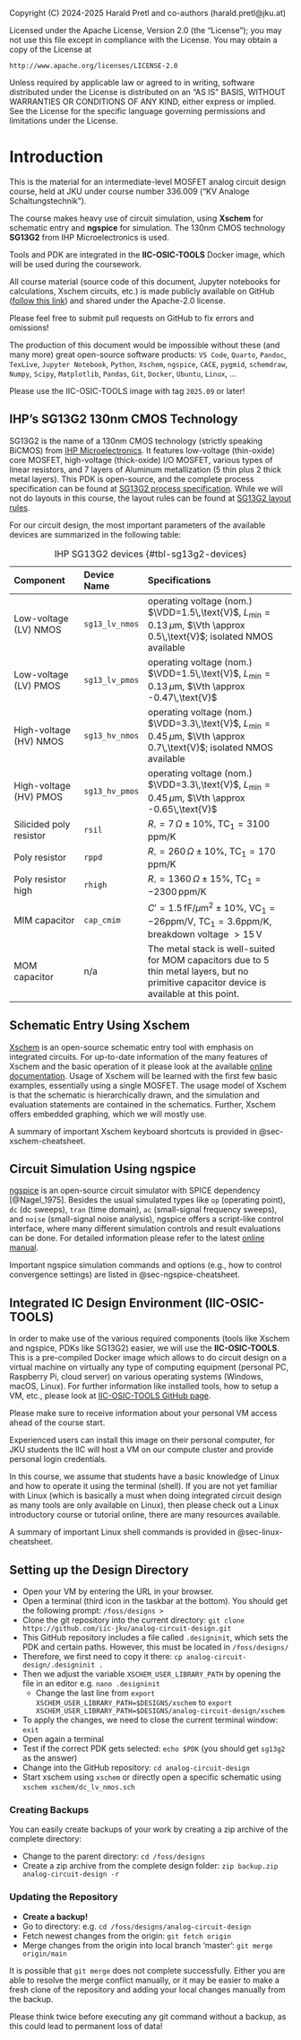 ::: {.content-hidden}
Copyright (C) 2024-2025 Harald Pretl and co-authors (harald.pretl@jku.at)

Licensed under the Apache License, Version 2.0 (the "License");
you may not use this file except in compliance with the License.
You may obtain a copy of the License at

    http://www.apache.org/licenses/LICENSE-2.0

Unless required by applicable law or agreed to in writing, software
distributed under the License is distributed on an "AS IS" BASIS,
WITHOUT WARRANTIES OR CONDITIONS OF ANY KIND, either express or implied.
See the License for the specific language governing permissions and
limitations under the License.
:::

# Introduction {#sec-intro}

This is the material for an intermediate-level MOSFET analog circuit design course, held at JKU under course number 336.009 ("KV Analoge Schaltungstechnik").

The course makes heavy use of circuit simulation, using **Xschem** for schematic entry and **ngspice** for simulation. The 130nm CMOS technology **SG13G2** from IHP Microelectronics is used.

Tools and PDK are integrated in the **IIC-OSIC-TOOLS** Docker image, which will be used during the coursework.

::: {.callout-important}
All course material (source code of this document, Jupyter notebooks for calculations, Xschem circuits, etc.) is made publicly available on GitHub ([follow this link](https://github.com/iic-jku/analog-circuit-design)) and shared under the Apache-2.0 license.

Please feel free to submit pull requests on GitHub to fix errors and omissions!

The production of this document would be impossible without these (and many more) great open-source software products: `VS Code`, `Quarto`, `Pandoc`, `TexLive`, `Jupyter Notebook`, `Python`, `Xschem`, `ngspice`, `CACE`, `pygmid`, `schemdraw`, `Numpy`, `Scipy`, `Matplotlib`, `Pandas`, `Git`, `Docker`, `Ubuntu`, `Linux`, ...
:::

::: {.callout-important}
Please use the IIC-OSIC-TOOLS image with tag `2025.09` or later!
:::

## IHP's SG13G2 130nm CMOS Technology

SG13G2 is the name of a 130nm CMOS technology (strictly speaking BiCMOS) from [IHP Microelectronics](https://www.ihp-microelectronics.com). It features low-voltage (thin-oxide) core MOSFET, high-voltage (thick-oxide) I/O MOSFET, various types of linear resistors, and 7 layers of Aluminum metallization (5 thin plus 2 thick metal layers). This PDK is open-source, and the complete process specification can be found at [SG13G2 process specification](https://github.com/IHP-GmbH/IHP-Open-PDK/blob/main/ihp-sg13g2/libs.doc/doc/SG13G2_os_process_spec.pdf). While we will not do layouts in this course, the layout rules can be found at [SG13G2 layout rules](https://github.com/IHP-GmbH/IHP-Open-PDK/blob/main/ihp-sg13g2/libs.doc/doc/SG13G2_os_layout_rules.pdf).

For our circuit design, the most important parameters of the available devices are summarized in the following table:

| Component                    | Device Name    | Specifications                                                   |
|:-----------------------------|:---------------|:-----------------------------------------------------------------|
| Low-voltage (LV) NMOS        | `sg13_lv_nmos` | operating voltage (nom.) $\VDD=1.5\,\text{V}$, $L_\mathrm{min}=0.13\,\mu\text{m}$, $\Vth \approx 0.5\,\text{V}$; isolated NMOS available |
| Low-voltage (LV) PMOS        | `sg13_lv_pmos` | operating voltage (nom.) $\VDD=1.5\,\text{V}$, $L_\mathrm{min}=0.13\,\mu\text{m}$, $\Vth \approx -0.47\,\text{V}$ |
| High-voltage (HV) NMOS       | `sg13_hv_nmos` | operating voltage (nom.) $\VDD=3.3\,\text{V}$, $L_\mathrm{min}=0.45\,\mu\text{m}$, $\Vth \approx 0.7\,\text{V}$; isolated NMOS available |
| High-voltage (HV) PMOS       | `sg13_hv_pmos` | operating voltage (nom.) $\VDD=3.3\,\text{V}$, $L_\mathrm{min}=0.45\,\mu\text{m}$, $\Vth \approx -0.65\,\text{V}$ |
| Silicided poly resistor      | `rsil`         | $R_\square=7\,\Omega \pm 10\%$, $\text{TC}_1=3100\,\text{ppm/K}$ |
| Poly resistor                | `rppd`         | $R_\square=260\,\Omega \pm 10\%$, $\text{TC}_1=170\,\text{ppm/K}$ |
| Poly resistor high           | `rhigh`        | $R_\square=1360\,\Omega \pm 15\%$, $\text{TC}_1=-2300\,\text{ppm/K}$ |
| MIM capacitor                | `cap_cmim`     | $C'=1.5\,\text{fF}/\mu\text{m}^2 \pm 10\%$, $\text{VC}_1=-26\text{ppm/V}$, $\text{TC}_1=3.6\text{ppm/K}$, breakdown voltage $>15\,\text{V}$ |
| MOM capacitor                | n/a            | The metal stack is well-suited for MOM capacitors due to 5 thin metal layers, but no primitive capacitor device is available at this point. |

: IHP SG13G2 devices {#tbl-sg13g2-devices}

## Schematic Entry Using Xschem

[Xschem](https://xschem.sourceforge.io) is an open-source schematic entry tool with emphasis on integrated circuits. For up-to-date information of the many features of Xschem and the basic operation of it please look at the available [online documentation](https://xschem.sourceforge.io/stefan/xschem_man/xschem_man.html). Usage of Xschem will be learned with the first few basic examples, essentially using a single MOSFET. The usage model of Xschem is that the schematic is hierarchically drawn, and the simulation and evaluation statements are contained in the schematics. Further, Xschem offers embedded graphing, which we will mostly use.

A summary of important Xschem keyboard shortcuts is provided in @sec-xschem-cheatsheet.

## Circuit Simulation Using ngspice

[ngspice](https://ngspice.sourceforge.io) is an open-source circuit simulator with SPICE dependency [@Nagel_1975]. Besides the usual simulated types like `op` (operating point), `dc` (dc sweeps), `tran` (time domain), `ac` (small-signal frequency sweeps), and `noise` (small-signal noise analysis), ngspice offers a script-like control interface, where many different simulation controls and result evaluations can be done. For detailed information please refer to the latest [online manual](https://ngspice.sourceforge.io/docs/ngspice-43-manual.pdf).

Important ngspice simulation commands and options (e.g., how to control convergence settings) are listed in @sec-ngspice-cheatsheet.

## Integrated IC Design Environment (IIC-OSIC-TOOLS)

In order to make use of the various required components (tools like Xschem and ngspice, PDKs like SG13G2) easier, we will use the **IIC-OSIC-TOOLS**. This is a pre-compiled Docker image which allows to do circuit design on a virtual machine on virtually any type of computing equipment (personal PC, Raspberry Pi, cloud server) on various operating systems (Windows, macOS, Linux). For further information like installed tools, how to setup a VM, etc., please look at [IIC-OSIC-TOOLS GitHub page](https://github.com/iic-jku/IIC-OSIC-TOOLS).

::: {.callout-warning title="Preparation"}
Please make sure to receive information about your personal VM access ahead of the course start.
:::

Experienced users can install this image on their personal computer, for JKU students the IIC will host a VM on our compute cluster and provide personal login credentials.

::: {.callout-warning title="Linux"}
In this course, we assume that students have a basic knowledge of Linux and how to operate it using the terminal (shell). If you are not yet familiar with Linux (which is basically a must when doing integrated circuit design as many tools are only available on Linux), then please check out a Linux introductory course or tutorial online, there are many resources available.

A summary of important Linux shell commands is provided in @sec-linux-cheatsheet.
:::

## Setting up the Design Directory

- Open your VM by entering the URL in your browser.
- Open a terminal (third icon in the taskbar at the bottom). You should get the following prompt: `/foss/designs >`
- Clone the git repository into the current directory: `git clone https://github.com/iic-jku/analog-circuit-design.git`
- This GitHub repository includes a file called `.designinit`, which sets the PDK and certain paths. However, this must be located in `/foss/designs/`
- Therefore, we first need to copy it there: `cp analog-circuit-design/.designinit .`
- Then we adjust the variable `XSCHEM_USER_LIBRARY_PATH` by opening the file in an editor e.g. `nano .designinit`
    - Change the last line from `export XSCHEM_USER_LIBRARY_PATH=$DESIGNS/xschem` to `export XSCHEM_USER_LIBRARY_PATH=$DESIGNS/analog-circuit-design/xschem`
- To apply the changes, we need to close the current terminal window: `exit`
- Open again a terminal
- Test if the correct PDK gets selected: `echo $PDK` (you should get `sg13g2` as the answer)
- Change into the GitHub repository: `cd analog-circuit-design`
- Start xschem using `xschem` or directly open a specific schematic using `xschem xschem/dc_lv_nmos.sch`

### Creating Backups

You can easily create backups of your work by creating a zip archive of the complete directory:

- Change to the parent directory: `cd /foss/designs`
- Create a zip archive from the complete design folder: `zip backup.zip analog-circuit-design -r`

### Updating the Repository

- **Create a backup!** 
- Go to directory: e.g. `cd /foss/designs/analog-circuit-design`
- Fetch newest changes from the origin: `git fetch origin`
- Merge changes from the origin into local branch 'master': `git merge origin/main`

::: {.callout-warning title="Git Merge Conflicts"}
It is possible that `git merge` does not complete successfully. Either you are able to resolve the merge conflict manually, or it may be easier to make a fresh clone of the repository and adding your local changes manually from the backup.
:::

::: {.callout-important}
Please think twice before executing any git command without a backup, as this could lead to permanent loss of data!
:::
